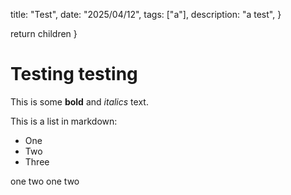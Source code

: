   title: "Test",
  date: "2025/04/12",
  tags: ["a"],
  description: "a test",
}


  return children
}

# Testing testing
 
This is some **bold** and _italics_ text.
 
This is a list in markdown:
 
- One
- Two
- Three
 
one two one two
